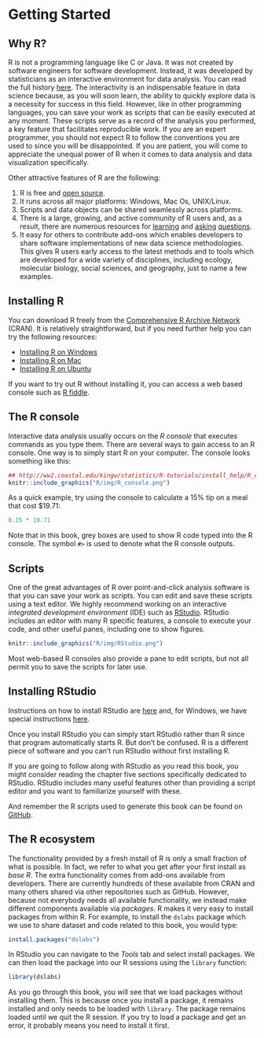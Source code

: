 # Getting Started 

## Why R?
R is not a programming language like C or Java. It was not created by software engineers for software development. Instead, it was developed by statisticians as an interactive environment for data analysis. You can read the full history [here](https://pdfs.semanticscholar.org/9b48/46f192aa37ca122cfabb1ed1b59866d8bfda.pdf). The interactivity is an indispensable feature in data science because, as you will soon learn, the ability to quickly explore data is a necessity for success in this field. However, like in other programming languages, you can save your work as scripts that can be easily executed at any moment. These scripts serve as a record of the analysis you performed, a key feature that facilitates reproducible work. If you are an expert programmer, you should not expect R to follow the conventions you are used to since you will be disappointed. If you are patient, you will come to appreciate the unequal power of R when it comes to data analysis and data visualization specifically.

Other attractive features of R are the following:

1. R is free and [open source](https://opensource.org/history).
2. It runs across all major platforms: Windows, Mac Os, UNIX/Linux.
3. Scripts and data objects can be shared seamlessly across platforms.
4. There is a large, growing, and active community of R users and, as a result, there are numerous resources for [learning](https://stats.stackexchange.com/questions/138/free-resources-for-learning-r) and [asking](https://www.r-project.org/help.html) [questions](https://stackoverflow.com/documentation/r/topics). 
5. It easy for others to contribute add-ons which enables developers to share software implementations of new data science methodologies. This gives R users early access to the latest methods and to tools which are developed for a wide variety of disciplines, including ecology, molecular biology, social sciences, and geography, just to name a few examples. 


## Installing R

You can download R freely from
the [Comprehensive R Archive Network](https://cran.r-project.org/)
(CRAN). It is relatively straightforward, but if you need further help
you can try the following resources:

* [Installing R on Windows](https://github.com/genomicsclass/windows#installing-r)
* [Installing R on Mac](http://youtu.be/Icawuhf0Yqo)
* [Installing R on Ubuntu](http://cran.r-project.org/bin/linux/ubuntu/README)

If you want to try out R without installing it, you can access a web based console such as [R fiddle](http://www.r-fiddle.org/#/).

## The R console

Interactive data analysis usually occurs on the _R console_ that executes commands as you type them. There are several ways to gain access to an R console. One way is to simply start R on your computer. The console looks something like this:


```r
## http://ww2.coastal.edu/kingw/statistics/R-tutorials/install_help/R_console.png
knitr::include_graphics("R/img/R_console.png")
```

As a quick example, try using the console to calculate a 15% tip on a meal that cost $19.71:

```r
0.15 * 19.71  
```

Note that in this book, grey boxes are used to show R code typed into the R console. The symbol `#>` is used to denote what the R console outputs.

## Scripts

One of the great advantages of R over point-and-click analysis software is that you can save your work as scripts. You can edit and save these scripts using a text editor. We highly recommend working on an interactive _integrated development environment_ (IDE) such as [RStudio](https://www.rstudio.com/). RStudio includes an editor with many R specific features, a console to execute your code, and other useful panes, including one to show figures.

```r
knitr::include_graphics("R/img/RStudio.png")
```

Most web-based R consoles also provide a pane to edit scripts, but not all permit you to save the scripts for later use.


## Installing RStudio

Instructions on how to install RStudio are
[here](http://www.rstudio.com/products/rstudio/download/) and, for
Windows, we have special
instructions [here](https://github.com/genomicsclass/windows).

Once you install RStudio you can simply start RStudio rather than R since that program automatically starts R. But don't be confused. R is a different piece of software and you can't run RStudio without first installing R.

If you are going to follow along with RStudio as you read this book, you might consider reading the chapter five sections specifically dedicated to RStudio. RStudio includes many useful features other than providing a script editor and you want to familiarize yourself with these.

And remember the R scripts used to generate this book can be found on [GitHub](https://github.com/rafalab/dsbook).

## The R ecosystem

The functionality provided by a fresh install of R is only a small fraction of what is possible. In fact, we refer to what you get after your first install as _base R_. The extra functionality comes from add-ons available from developers. There are currently hundreds of these available from CRAN and many others shared via other repositories such as GitHub. However, because not everybody needs all available functionality, we instead make different components available via _packages_. R makes it very easy to install packages from within R. For example, to install the `dslabs` package which we use to share dataset and code related to this book, you would type:

```r
install.packages("dslabs")
```

In RStudio you can navigate to the _Tools_ tab and select install packages.
We can then load the package into our R sessions using the `library` function:

```r
library(dslabs)
```

As you go through this book, you will see that we load packages without installing them. This is because once you install a package, it remains installed and only needs to be loaded with `library`. The package remains loaded until we quit the R session. If you try to load a package and get an error, it probably means you need to
install it first. 
